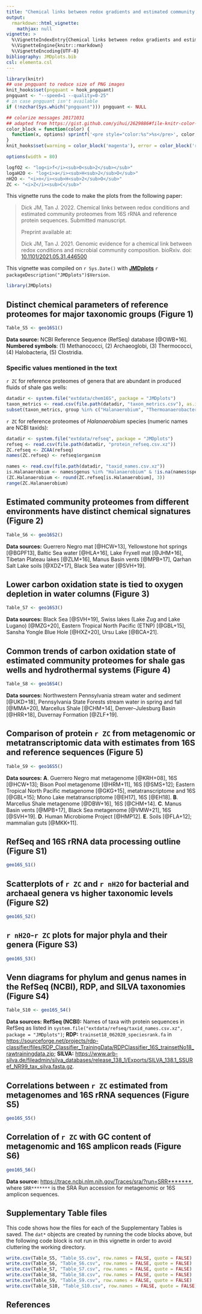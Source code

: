 ```yaml
---
title: "Chemical links between redox gradients and estimated community proteomes (2022)"
output: 
  rmarkdown::html_vignette:
    mathjax: null
vignette: >
  %\VignetteIndexEntry{Chemical links between redox gradients and estimated community proteomes (2022)}
  %\VignetteEngine{knitr::rmarkdown}
  %\VignetteEncoding{UTF-8}
bibliography: JMDplots.bib
csl: elementa.csl
---
```


<style>
/* https://gomakethings.com/how-to-break-an-image-out-of-its-parent-container-with-css/ */
@media (min-width: 700px) {
  .full-width {
    left: 50%;
    margin-left: -50vw;
    margin-right: -50vw;
    max-width: 100vw;
    position: relative;
    right: 50%;
    width: 100vw;
  }
}
@media (min-width: 900px) {
  .full-width {
    left: 50vw; /* fallback if needed */
    left: calc(50vw - 100px);
    width: 900px;
    position: relative;
  }
}
</style>

```r
library(knitr)
## use pngquant to reduce size of PNG images
knit_hooks$set(pngquant = hook_pngquant)
pngquant <- "--speed=1 --quality=0-25"
# in case pngquant isn't available
if (!nzchar(Sys.which("pngquant"))) pngquant <- NULL 

## colorize messages 20171031
## adapted from https://gist.github.com/yihui/2629886#file-knitr-color-msg-rnw
color_block = function(color) {
  function(x, options) sprintf('<pre style="color:%s">%s</pre>', color, x)
}
knit_hooks$set(warning = color_block('magenta'), error = color_block('red'), message = color_block('blue'))
```

```r
options(width = 80)
```

```r
logfO2 <- "log<i>f</i><sub>O<sub>2</sub></sub>"
logaH2O <- "log<i>a</i><sub>H<sub>2</sub>O</sub>"
nH2O <- "<i>n</i><sub>H<sub>2</sub>O</sub>"
ZC <- "<i>Z</i><sub>C</sub>"
```

This vignette runs the code to make the plots from the following paper:

> Dick JM, Tan J. 2022. Chemical links between redox conditions and estimated community proteomes from 16S rRNA and reference protein sequences. Submitted manuscript.
>
> Preprint available at:
>
> Dick JM, Tan J. 2021. Genomic evidence for a chemical link between redox conditions and microbial community composition. bioRxiv. doi: [10.1101/2021.05.31.446500](https://doi.org/10.1101/2021.05.31.446500)

This vignette was compiled on `r Sys.Date()` with **[JMDplots](https://github.com/jedick/JMDplots)** `r packageDescription("JMDplots")$Version`.

```r
library(JMDplots)
```

## Distinct chemical parameters of reference proteomes for major taxonomic groups (Figure 1)
```r
Table_S5 <- geo16S1()
```

**Data source:** NCBI Reference Sequence (RefSeq) database [@OWB+16]. **Numbered symbols**: (1) Methanococci, (2) Archaeoglobi, (3) Thermococci, (4) Halobacteria, (5) Clostridia.

### Specific values mentioned in the text
`r ZC` for reference proteomes of genera that are abundant in produced fluids of shale gas wells:

```r
datadir <- system.file("extdata/chem16S", package = "JMDplots")
taxon_metrics <- read.csv(file.path(datadir, "taxon_metrics.csv"), as.is = TRUE)
subset(taxon_metrics, group %in% c("Halanaerobium", "Thermoanaerobacter"))
```

`r ZC` for reference proteomes of *Halanaerobium* species (numeric names are NCBI taxids):

```r
datadir <- system.file("extdata/refseq", package = "JMDplots")
refseq <- read.csv(file.path(datadir, "protein_refseq.csv.xz"))
ZC.refseq <- ZCAA(refseq)
names(ZC.refseq) <- refseq$organism

names <- read.csv(file.path(datadir, "taxid_names.csv.xz"))
is.Halanaerobium <- names$genus %in% "Halanaerobium" & !is.na(names$species)
(ZC.Halanaerobium <- round(ZC.refseq[is.Halanaerobium], 3))
range(ZC.Halanaerobium)
```

## Estimated community proteomes from different environments have distinct chemical signatures (Figure 2)
```r
Table_S6 <- geo16S2()
```

**Data sources:** Guerrero Negro mat [@HCW+13], Yellowstone hot springs [@BGPF13], Baltic Sea water [@HLA+16], Lake Fryxell mat [@JHM+16], Tibetan Plateau lakes [@ZLM+16], Manus Basin vents [@MPB+17], Qarhan Salt Lake soils [@XDZ+17], Black Sea water [@SVH+19].

## Lower carbon oxidation state is tied to oxygen depletion in water columns (Figure 3)
```r
Table_S7 <- geo16S3()
```

**Data sources:** Black Sea [@SVH+19], Swiss lakes (Lake Zug and Lake Lugano) [@MZG+20], Eastern Tropical North Pacific (ETNP) [@GBL+15], Sansha Yongle Blue Hole [@HXZ+20], Ursu Lake [@BCA+21].

## Common trends of carbon oxidation state of estimated community proteomes for shale gas wells and hydrothermal systems (Figure 4)
```r
Table_S8 <- geo16S4()
```

**Data sources:** Northwestern Pennsylvania stream water and sediment [@UKD+18], Pennsylvania State Forests stream water in spring and fall [@MMA+20], Marcellus Shale [@CHM+14], Denver--Julesburg Basin [@HRR+18], Duvernay Formation [@ZLF+19].

## Comparison of protein `r ZC` from metagenomic or metatranscriptomic data with estimates from 16S and reference sequences (Figure 5)
```r
Table_S9 <- geo16S5()
```

**Data sources:** 
**A**. Guerrero Negro mat metagenome [@KRH+08], 16S [@HCW+13]; Bison Pool metagenome [@HRM+11], 16S [@SMS+12]; Eastern Tropical North Pacific metagenome [@GKG+15], metatranscriptome and 16S [@GBL+15]; Mono Lake metatranscriptome [@EH17], 16S [@EH18].
**B**. Marcellus Shale metagenome [@DBW+16], 16S [@CHM+14].
**C**. Manus Basin vents [@MPB+17], Black Sea metagenome [@VMW+21], 16S [@SVH+19].
**D**. Human Microbiome Project [@HMP12].
**E**. Soils [@FLA+12]; mammalian guts [@MKK+11].

## RefSeq and 16S rRNA data processing outline (Figure S1)
```r
geo16S_S1()
```

## Scatterplots of `r ZC` and `r nH2O` for bacterial and archaeal genera vs higher taxonomic levels (Figure S2)
```r
geo16S_S2()
```

## `r nH2O`-`r ZC` plots for major phyla and their genera (Figure S3)
```r
geo16S_S3()
```

## Venn diagrams for phylum and genus names in the RefSeq (NCBI), RDP, and SILVA taxonomies (Figure S4)
```r
Table_S10 <- geo16S_S4()
```

**Data sources:** **RefSeq (NCBI):** Names of taxa with protein sequences in RefSeq as listed in `system.file("extdata/refseq/taxid_names.csv.xz", package = "JMDplots")`; **RDP:** `trainset18_062020_speciesrank.fa` in <https://sourceforge.net/projects/rdp-classifier/files/RDP_Classifier_TrainingData/RDPClassifier_16S_trainsetNo18_rawtrainingdata.zip>; **SILVA:** <https://www.arb-silva.de/fileadmin/silva_databases/release_138_1/Exports/SILVA_138.1_SSURef_NR99_tax_silva.fasta.gz>.

## Correlations between `r ZC` estimated from metagenomes and 16S rRNA sequences (Figure S5)
```r
geo16S_S5()
```

## Correlation of `r ZC` with GC content of metagenomic and 16S amplicon reads (Figure S6)
```r
geo16S_S6()
```

**Data source:** <https://trace.ncbi.nlm.nih.gov/Traces/sra/?run=SRR*******>, where `SRR*******` is the SRA Run accession for metagenomic or 16S amplicon sequences.

## Supplementary Table files
This code shows how the files for each of the Supplementary Tables is saved.
The `dat*` objects are created by running the code blocks above, but the following code block is not run in this vignette in order to avoid cluttering the working directory.
```r
write.csv(Table_S5, "Table_S5.csv", row.names = FALSE, quote = FALSE)
write.csv(Table_S6, "Table_S6.csv", row.names = FALSE, quote = FALSE)
write.csv(Table_S7, "Table_S7.csv", row.names = FALSE, quote = FALSE)
write.csv(Table_S8, "Table_S8.csv", row.names = FALSE, quote = FALSE)
write.csv(Table_S9, "Table_S9.csv", row.names = FALSE, quote = FALSE)
write.csv(Table_S10, "Table_S10.csv", row.names = FALSE, quote = FALSE)
```

## References
